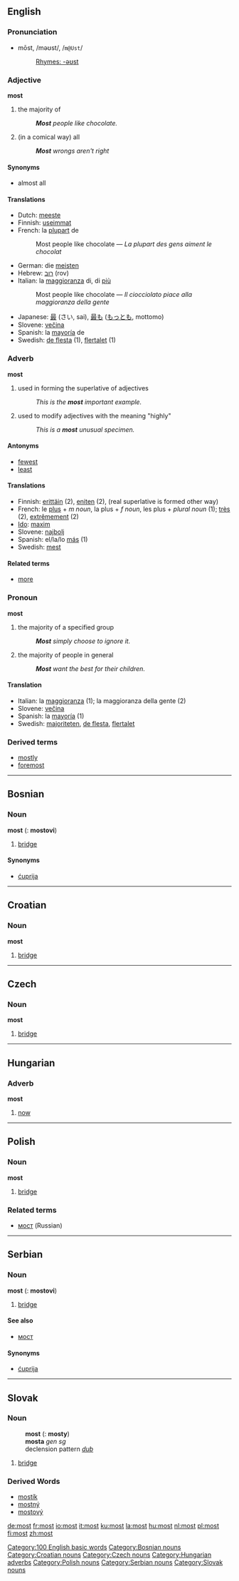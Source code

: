 {{See|Most}}
==English==

{{rank|good|never|shall|101|most|where|those|own}}

===Pronunciation===
*mōst, /məʊst/, /<tt>m@Ust</tt>/
*:[[Rhymes:English:-əʊst|Rhymes: -əʊst]]

===Adjective===
'''most'''

#the majority of
#: '''''Most''' people like chocolate.''
#(in a comical way) all
#: '''''Most''' wrongs aren't right''

====Synonyms====
*almost all

====Translations====
*Dutch: [[meeste]]
*Finnish: [[useimmat]]
*French: la [[plupart]] de
*:Most people like chocolate &mdash; ''La plupart des gens aiment le chocolat''
*German: die [[meisten]]
*Hebrew: [[רוב]] (rov)
*Italian: la [[maggioranza]] di, di [[più]]
*:Most people like chocolate &mdash; ''Il ciocciolato piace alla maggioranza della gente''
*Japanese: [[最]] (さい, sai), [[最も]] ([[もっとも]], mottomo)
*Slovene: [[večina]]
*Spanish: la [[mayoría]] de
*Swedish: [[de flesta]] (1), [[flertalet]] (1)

===Adverb===
'''most'''

#used in forming the superlative of adjectives
#: ''This is the '''most''' important example.''
#used to modify adjectives with the meaning "highly"
#: ''This is a '''most''' unusual specimen.''

====Antonyms====
*[[fewest]]
*[[least]]

====Translations====
*Finnish: [[erittäin]] (2), [[eniten]] (2), (real superlative is formed other way)
*French: le [[plus#French|plus]] + ''m noun'', la plus + ''f noun'', les plus + ''plural noun'' (1); [[très]] (2), [[extrêmement]] (2)
*[[Ido]]: [[maxim]]
*Slovene: [[najbolj]]
*Spanish: el/la/lo [[más]] (1)
*Swedish: [[mest]]

====Related terms====
*[[more]]

===Pronoun===
'''most'''<!-- etymologically related? or see also? -->

#the majority of a specified group
#:'''''Most''' simply choose to ignore it.''
#the majority of people in general
#:'''''Most''' want the best for their children.''

====Translation====
*Italian: la [[maggioranza]] (1); la maggioranza della gente (2)
*Slovene: [[večina]]
*Spanish: la [[mayoría]] (1)
*Swedish: [[majoriteten]], [[de flesta]], [[flertalet]]

===Derived terms===
*[[mostly]]
*[[foremost]]


----

==Bosnian==
===Noun===
'''most''' {{m}} {{s}} ({{p}}: '''mostovi''')
#[[bridge]]
====Synonyms====
*[[ćuprija#Bosnian|ćuprija]]


----

==Croatian==
===Noun===
'''most''' {{m}}

# [[bridge]]


----

==Czech==
===Noun===
'''most''' {{m}}
#[[bridge]]


----

==Hungarian==
===Adverb===
'''most'''
#[[now]]


----

==Polish==
===Noun===
'''most''' {{m}}
#[[bridge]]

===Related terms===
*[[мост]] (Russian)


----

==Serbian==
===Noun===
'''most''' {{m}} {{s}} ({{p}}: '''mostovi''')
#[[bridge]]
====See also====
*[[мост#Serbian|мост]]
====Synonyms====
*[[ćuprija#Serbian|ćuprija]]


----

==Slovak==
===Noun===
:'''most''' {{m}} {{s}} ({{p}}: '''mosty''')
:'''mosta''' ''gen sg''
:declension pattern ''[[Slovak declension pattern dub|dub]]''

#[[bridge]]

===Derived Words===
* [[mostík]]
* [[mostný]]
* [[mostový]]

[[Category:100 English basic words]]
[[Category:Bosnian nouns]]
[[Category:Croatian nouns]]
[[Category:Czech nouns]]
[[Category:Hungarian adverbs]]
[[Category:Polish nouns]]
[[Category:Serbian nouns]]
[[Category:Slovak nouns]]

[[de:most]]
[[fr:most]]
[[io:most]]
[[it:most]]
[[ku:most]]
[[la:most]]
[[hu:most]]
[[nl:most]]
[[pl:most]]
[[fi:most]]
[[zh:most]]
